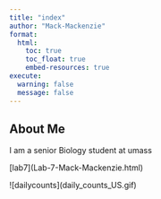 ```yaml
---
title: "index"
author: "Mack-Mackenzie"
format:
  html:
    toc: true
    toc_float: true
    embed-resources: true
execute: 
  warning: false
  message: false
---
```


## About Me

I am a senior Biology student at umass

\[lab7\](Lab-7-Mack-Mackenzie.html)

\![dailycounts\](daily_counts_US.gif)
